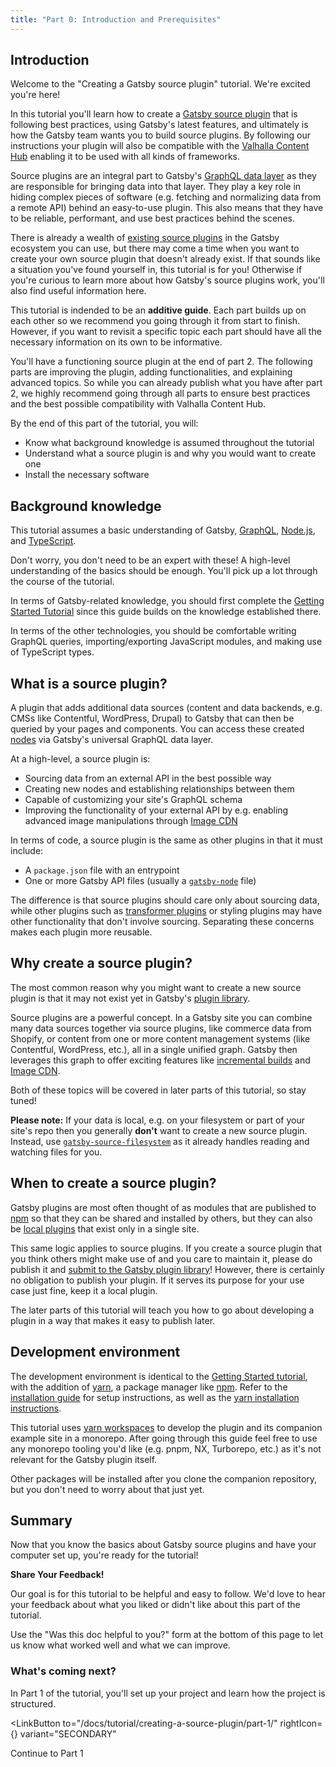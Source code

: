 ```yaml
---
title: "Part 0: Introduction and Prerequisites"
---
```



## Introduction

Welcome to the "Creating a Gatsby source plugin" tutorial. We're excited you're here!

In this tutorial you'll learn how to create a [Gatsby source plugin](/docs/glossary/#source-plugin) that is following best practices, using Gatsby's latest features, and ultimately is how the Gatsby team wants you to build source plugins. By following our instructions your plugin will also be compatible with the [Valhalla Content Hub](/products/valhalla-content-hub/) enabling it to be used with all kinds of frameworks.

Source plugins are an integral part to Gatsby's [GraphQL data layer](/docs/reference/graphql-data-layer/) as they are responsible for bringing data into that layer. They play a key role in hiding complex pieces of software (e.g. fetching and normalizing data from a remote API) behind an easy-to-use plugin. This also means that they have to be reliable, performant, and use best practices behind the scenes.

There is already a wealth of [existing source plugins](/plugins?=gatsby-source) in the Gatsby ecosystem you can use, but there may come a time when you want to create your own source plugin that doesn't already exist. If that sounds like a situation you've found yourself in, this tutorial is for you! Otherwise if you're curious to learn more about how Gatsby's source plugins work, you'll also find useful information here.

<Announcement>

This tutorial is indended to be an **additive guide**. Each part builds up on each other so we recommend you going through it from start to finish. However, if you want to revisit a specific topic each part should have all the necessary information on its own to be informative.

You'll have a functioning source plugin at the end of part 2. The following parts are improving the plugin, adding functionalities, and explaining advanced topics. So while you can already publish what you have after part 2, we highly recommend going through all parts to ensure best practices and the best possible compatibility with Valhalla Content Hub.

</Announcement>

By the end of this part of the tutorial, you will:

- Know what background knowledge is assumed throughout the tutorial
- Understand what a source plugin is and why you would want to create one
- Install the necessary software

## Background knowledge

This tutorial assumes a basic understanding of Gatsby, [GraphQL](https://graphql.org/), [Node.js](https://nodejs.org/en/), and [TypeScript](https://www.typescriptlang.org/).

<Announcement>

Don't worry, you don't need to be an expert with these! A high-level understanding of the basics should be enough. You'll pick up a lot through the course of the tutorial.

</Announcement>

In terms of Gatsby-related knowledge, you should first complete the [Getting Started Tutorial](/docs/tutorial/getting-started/) since this guide builds on the knowledge established there.

In terms of the other technologies, you should be comfortable writing GraphQL queries, importing/exporting JavaScript modules, and making use of TypeScript types.

## What is a source plugin?

A plugin that adds additional data sources (content and data backends, e.g. CMSs like Contentful, WordPress, Drupal) to Gatsby that can then be queried by your pages and components. You can access these created [nodes](/docs/glossary/#node) via Gatsby's universal GraphQL data layer.

At a high-level, a source plugin is:

- Sourcing data from an external API in the best possible way
- Creating new nodes and establishing relationships between them
- Capable of customizing your site's GraphQL schema
- Improving the functionality of your external API by e.g. enabling advanced image manipulations through [Image CDN](/docs/how-to/images-and-media/using-gatsby-plugin-image/#gatsby-cloud-image-cdn)

In terms of code, a source plugin is the same as other plugins in that it must include:

- A `package.json` file with an entrypoint
- One or more Gatsby API files (usually a [`gatsby-node`](/docs/reference/config-files/gatsby-node/) file)

The difference is that source plugins should care only about sourcing data, while other plugins such as [transformer plugins](/docs/how-to/plugins-and-themes/creating-a-transformer-plugin/) or styling plugins may have other functionality that don't involve sourcing. Separating these concerns makes each plugin more reusable.

## Why create a source plugin?

The most common reason why you might want to create a new source plugin is that it may not exist yet in Gatsby's [plugin library](/plugins/?=gatsby-source).

Source plugins are a powerful concept. In a Gatsby site you can combine many data sources together via source plugins, like commerce data from Shopify, or content from one or more content management systems (like Contentful, WordPress, etc.), all in a single unified graph. Gatsby then leverages this graph to offer exciting features like [incremental builds](/blog/2020-04-22-announcing-incremental-builds/) and [Image CDN](/docs/how-to/images-and-media/using-gatsby-plugin-image/#gatsby-cloud-image-cdn).

Both of these topics will be covered in later parts of this tutorial, so stay tuned!

<Announcement>

**Please note:** If your data is local, e.g. on your filesystem or part of your site's repo then you generally **don't** want to create a new source plugin. Instead, use [`gatsby-source-filesystem`](/plugins/gatsby-source-filesystem/) as it already handles reading and watching files for you.

</Announcement>

## When to create a source plugin?

Gatsby plugins are most often thought of as modules that are published to [npm](https://www.npmjs.com/) so that they can be shared and installed by others, but they can also be [local plugins](/docs/creating-a-local-plugin/) that exist only in a single site.

This same logic applies to source plugins. If you create a source plugin that you think others might make use of and you care to maintain it, please do publish it and [submit to the Gatsby plugin library](/docs/how-to/plugins-and-themes/submit-to-plugin-library/)! However, there is certainly no obligation to publish your plugin. If it serves its purpose for your use case just fine, keep it a local plugin.

The later parts of this tutorial will teach you how to go about developing a plugin in a way that makes it easy to publish later.

## Development environment

The development environment is identical to the [Getting Started tutorial](/docs/tutorial/getting-started/), with the addition of [yarn](https://yarnpkg.com/), a package manager like [npm](https://npmjs.com). Refer to the [installation guide](/docs/tutorial/getting-started/part-0/#installation-guide) for setup instructions, as well as the [yarn installation instructions](https://yarnpkg.com/getting-started/install).

This tutorial uses [yarn workspaces](https://yarnpkg.com/features/workspaces) to develop the plugin and its companion example site in a monorepo. After going through this guide feel free to use any monorepo tooling you'd like (e.g. pnpm, NX, Turborepo, etc.) as it's not relevant for the Gatsby plugin itself.

Other packages will be installed after you clone the companion repository, but you don't need to worry about that just yet.

## Summary

Now that you know the basics about Gatsby source plugins and have your computer set up, you're ready for the tutorial!

<Announcement>

**Share Your Feedback!**

Our goal is for this tutorial to be helpful and easy to follow. We'd love to hear your feedback about what you liked or didn't like about this part of the tutorial.

Use the "Was this doc helpful to you?" form at the bottom of this page to let us know what worked well and what we can improve.

</Announcement>

### What's coming next?

In Part 1 of the tutorial, you'll set up your project and learn how the project is structured.

<LinkButton
  to="/docs/tutorial/creating-a-source-plugin/part-1/"
  rightIcon={<MdArrowForward />}
  variant="SECONDARY"
>
  Continue to Part 1
</LinkButton>